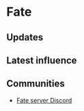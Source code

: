 # Fate

## Updates


<Updates channel="1037558730268614787" />

## Latest influence


<AeternumMap name="Fate" />

## Communities

- [Fate server Discord](https://discord.gg/tth6FuN26X)

